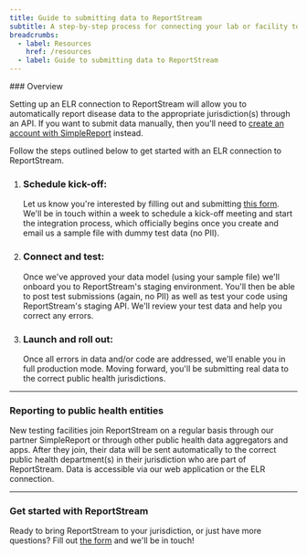 ```yaml
---
title: Guide to submitting data to ReportStream
subtitle: A step-by-step process for connecting your lab or facility to ReportStream
breadcrumbs:
  - label: Resources
    href: /resources
  - label: Guide to submitting data to ReportStream
---
```


<section className="measure-6">
### Overview

Setting up an ELR connection to ReportStream will allow you to
automatically report disease data to the appropriate
jurisdiction(s) through an API. If you want to submit data
manually, then you'll need to
[create an account with SimpleReport](/resources/account-registration-guide)
instead.

Follow the steps outlined below to get started with an ELR
connection to ReportStream.

<ol className="usa-process-list">
  <li className="usa-process-list__item">
    <h3 className="usa-process-list__heading">
        Schedule kick-off:
    </h3>
    <p className="margin-top-05">
        Let us know you're interested by filling out and
        submitting <A href="https://app.smartsheetgov.com/b/form/8c71931f25e64e42bf1fef32900bdecd">this form</A>. We'll be in touch within a week to schedule a kick-off
        meeting and start the integration process, which
        officially begins once you create and email us a sample
        file with dummy test data (no PII).
    </p>
  </li>
  <li className="usa-process-list__item">
    <h3 className="usa-process-list__heading">
        Connect and test:
    </h3>
    <p>
        Once we've approved your data model (using your sample
        file) we'll onboard you to ReportStream's staging
        environment. You'll then be able to post test
        submissions (again, no PII) as well as test your code
        using ReportStream's staging API. We'll review your test
        data and help you correct any errors.
    </p>
  </li>
  <li className="usa-process-list__item">
    <h3 className="usa-process-list__heading">
        Launch and roll out:
    </h3>
    <p>
        Once all errors in data and/or code are addressed, we'll
        enable you in full production mode. Moving forward,
        you'll be submitting real data to the correct public
        health jurisdictions.
    </p>
  </li>
</ol>

---

### Reporting to public health entities

New testing facilities join ReportStream on a regular basis
through our partner SimpleReport or through other public health
data aggregators and apps. After they join, their data will be
sent automatically to the correct public health department(s) in
their jurisdiction who are part of ReportStream. Data is
accessible via our web application or the ELR connection.

---

### Get started with ReportStream

Ready to bring ReportStream to your jurisdiction, or just
have more questions? Fill out [the form](https://app.smartsheetgov.com/b/form/8c71931f25e64e42bf1fef32900bdecd)
and we'll be in touch!
</section>
